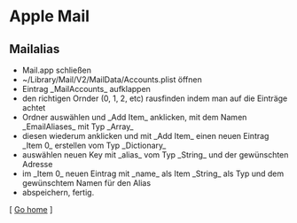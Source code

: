=Apple Mail=

==Mailalias==
* Mail.app schließen
* ~/Library/Mail/V2/MailData/Accounts.plist öffnen
* Eintrag _MailAccounts_ aufklappen
* den richtigen Ornder (0, 1, 2, etc) rausfinden indem man auf die Einträge achtet
* Ordner auswählen und _Add Item_ anklicken, mit dem Namen _EmailAliases_ mit Typ _Array_
* diesen wiederum anklicken und mit _Add Item_ einen neuen Eintrag _Item 0_ erstellen vom Typ _Dictionary_
* auswählen neuen Key mit _alias_ vom Typ _String_ und der gewünschten Adresse
* im _Item 0_ neuen Eintrag mit _name_ als Item _String_ als Typ und dem gewünschtem Namen für den Alias
* abspeichern, fertig.


[ [[index|Go home]] ]
